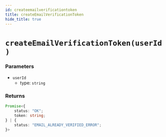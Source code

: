 ```yaml
---
id: createemailverificationtoken
title: createEmailVerificationToken
hide_title: true
---
```


# ``createEmailVerificationToken(userId)``

### Parameters
- ``userId``
  - type: ``string``


### Returns
```ts
Promise<{
    status: "OK";
    token: string;
} | {
    status: "EMAIL_ALREADY_VERIFIED_ERROR";
}>
```